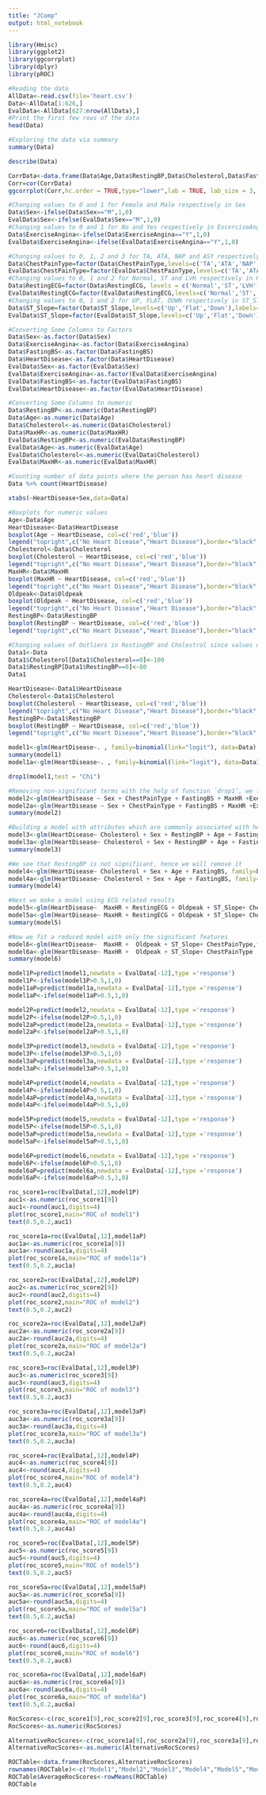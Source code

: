 ---
title: "JComp"
output: html_notebook
---

```{r}
library(Hmisc)
library(ggplot2)
library(ggcorrplot)
library(dplyr)
library(pROC)
```


```{r}
#Reading the data
AllData<-read.csv(file='heart.csv')
Data<-AllData[1:626,]
EvalData<-AllData[627:nrow(AllData),]
#Print the first few rows of the data
head(Data)
```

```{r}
#Exploring the data via summary
summary(Data)
```

```{r}
describe(Data)
```

```{r}
CorrData<-data.frame(Data$Age,Data$RestingBP,Data$Cholesterol,Data$FastingBS,Data$MaxHR,Data$Oldpeak,Data$HeartDisease)
Corr=cor(CorrData)
ggcorrplot(Corr,hc.order = TRUE,type="lower",lab = TRUE, lab_size = 3, method = "circle",colors = c("blue","white","red"),outline.color = "gray",show.legend = TRUE,show.diag = FALSE, title = "Correlogram Of The Data")
```

```{r}
#Changing values to 0 and 1 for Female and Male respectively in Sex
Data$Sex<-ifelse(Data$Sex=="M",1,0)
EvalData$Sex<-ifelse(EvalData$Sex=="M",1,0)
#Changing values to 0 and 1 for No and Yes respectively in ExcerciseAngina
Data$ExerciseAngina<-ifelse(Data$ExerciseAngina=="Y",1,0)
EvalData$ExerciseAngina<-ifelse(EvalData$ExerciseAngina=="Y",1,0)
```

```{r}
#Changing values to 0, 1, 2 and 3 for TA, ATA, NAP and ASY respectively in ChestPainType
Data$ChestPainType=factor(Data$ChestPainType,levels=c('TA','ATA','NAP','ASY'),labels = c('0','1','2','3'))
EvalData$ChestPainType=factor(EvalData$ChestPainType,levels=c('TA','ATA','NAP','ASY'),labels = c('0','1','2','3'))
#Changing values to 0, 1 and 2 for Normal, ST and LVH respectively in RestingECG
Data$RestingECG=factor(Data$RestingECG, levels = c('Normal','ST','LVH'),labels = c('0','1','2'))
EvalData$RestingECG=factor(EvalData$RestingECG,levels=c('Normal','ST','LVH'),labels = c('0','1','2'))
#Changing values to 0, 1 and 2 for UP, FLAT, DOWN respectively in ST_Slope
Data$ST_Slope=factor(Data$ST_Slope,levels=c('Up','Flat','Down'),labels=c('0','1','2'))
EvalData$ST_Slope=factor(EvalData$ST_Slope,levels=c('Up','Flat','Down'),labels=c('0','1','2'))
```

```{r}
#Converting Some Columns to Factors
Data$Sex<-as.factor(Data$Sex)
Data$ExerciseAngina<-as.factor(Data$ExerciseAngina)
Data$FastingBS<-as.factor(Data$FastingBS)
Data$HeartDisease<-as.factor(Data$HeartDisease)
EvalData$Sex<-as.factor(EvalData$Sex)
EvalData$ExerciseAngina<-as.factor(EvalData$ExerciseAngina)
EvalData$FastingBS<-as.factor(EvalData$FastingBS)
EvalData$HeartDisease<-as.factor(EvalData$HeartDisease)
```

```{r}
#Converting Some Columns to numeric
Data$RestingBP<-as.numeric(Data$RestingBP)
Data$Age<-as.numeric(Data$Age)
Data$Cholesterol<-as.numeric(Data$Cholesterol)
Data$MaxHR<-as.numeric(Data$MaxHR)
EvalData$RestingBP<-as.numeric(EvalData$RestingBP)
EvalData$Age<-as.numeric(EvalData$Age)
EvalData$Cholesterol<-as.numeric(EvalData$Cholesterol)
EvalData$MaxHR<-as.numeric(EvalData$MaxHR)
```

```{r}
#Counting number of data points where the person has heart disease
Data %>% count(HeartDisease)
```

```{r}
xtabs(~HeartDisease+Sex,data=Data)
```

```{r}
#Boxplots for numeric values
Age<-Data$Age
HeartDisease<-Data$HeartDisease
boxplot(Age ~ HeartDisease, col=c('red','blue'))
legend("topright",c("No Heart Disease","Heart Disease"),border="black",fill=c('red','blue'))
Cholesterol<-Data$Cholesterol
boxplot(Cholesterol ~ HeartDisease, col=c('red','blue'))
legend("topright",c("No Heart Disease","Heart Disease"),border="black",fill=c('red','blue'))
MaxHR<-Data$MaxHR
boxplot(MaxHR ~ HeartDisease, col=c('red','blue'))
legend("topright",c("No Heart Disease","Heart Disease"),border="black",fill=c('red','blue'))
Oldpeak<-Data$Oldpeak
boxplot(Oldpeak ~ HeartDisease, col=c('red','blue'))
legend("topright",c("No Heart Disease","Heart Disease"),border="black",fill=c('red','blue'))
RestingBP<-Data$RestingBP
boxplot(RestingBP ~ HeartDisease, col=c('red','blue'))
legend("topright",c("No Heart Disease","Heart Disease"),border="black",fill=c('red','blue'))
```


```{r}
#Changing values of Outliers in RestingBP and Cholestrol since values of 0 isnt possible for them
Data1<-Data
Data1$Cholesterol[Data1$Cholesterol==0]<-100
Data1$RestingBP[Data1$RestingBP==0]<-80
Data1
```

```{r}
HeartDisease<-Data1$HeartDisease
Cholesterol<-Data1$Cholesterol
boxplot(Cholesterol ~ HeartDisease, col=c('red','blue'))
legend("topright",c("No Heart Disease","Heart Disease"),border="black",fill=c('red','blue'))
RestingBP<-Data1$RestingBP
boxplot(RestingBP ~ HeartDisease, col=c('red','blue'))
legend("topright",c("No Heart Disease","Heart Disease"),border="black",fill=c('red','blue'))
```

```{r}
model1<-glm(HeartDisease~. , family=binomial(link="logit"), data=Data)
summary(model1)
model1a<-glm(HeartDisease~. , family=binomial(link="logit"), data=Data1)
```
```{r}
drop1(model1,test = "Chi")
```

```{r}
#Removing non-significant terms with the help of function `drop1’, we fit a reduced model.
model2<-glm(HeartDisease ~ Sex + ChestPainType + FastingBS + MaxHR +ExerciseAngina + Oldpeak + ST_Slope,family = binomial(link = "logit"), data = Data)
model2a<-glm(HeartDisease ~ Sex + ChestPainType + FastingBS + MaxHR +ExerciseAngina + Oldpeak + ST_Slope,family = binomial(link = "logit"), data = Data1)
summary(model2)
```

```{r}
#Building a model with attributes which are commonly associated with heart diseases
model3<-glm(HeartDisease~ Cholesterol + Sex + RestingBP + Age + FastingBS, family=binomial(link="logit"), data=Data)
model3a<-glm(HeartDisease~ Cholesterol + Sex + RestingBP + Age + FastingBS, family=binomial(link="logit"), data=Data1)
summary(model3)
```

```{r}
#We see that RestingBP is not significant, hence we will remove it
model4<-glm(HeartDisease~ Cholesterol + Sex + Age + FastingBS, family=binomial(link="logit"), data=Data)
model4a<-glm(HeartDisease~ Cholesterol + Sex + Age + FastingBS, family=binomial(link="logit"), data=Data1)
summary(model4)
```

```{r}
#Next we make a model using ECG related results
model5<-glm(HeartDisease~  MaxHR + RestingECG + Oldpeak + ST_Slope+ ChestPainType + ExerciseAngina, family=binomial(link="logit"), data=Data)
model5a<-glm(HeartDisease~ MaxHR + RestingECG + Oldpeak + ST_Slope+ ChestPainType + ExerciseAngina, family=binomial(link="logit"), data=Data1)
summary(model5)
```

```{r}
#Now we fit a reduced model with only the significant features
model6<-glm(HeartDisease~  MaxHR +  Oldpeak + ST_Slope+ ChestPainType,family=binomial(link="logit"), data=Data)
model6a<-glm(HeartDisease~ MaxHR +  Oldpeak + ST_Slope+ ChestPainType , family=binomial(link="logit"), data=Data1)
summary(model6)
```


```{r}
model1P=predict(model1,newdata = EvalData[-12],type ='response')
model1P<-ifelse(model1P>0.5,1,0)
model1aP=predict(model1a,newdata = EvalData[-12],type ='response')
model1aP<-ifelse(model1aP>0.5,1,0)

model2P=predict(model2,newdata = EvalData[-12],type ='response')
model2P<-ifelse(model2P>0.5,1,0)
model2aP=predict(model2a,newdata = EvalData[-12],type ='response')
model2aP<-ifelse(model2aP>0.5,1,0)

model3P=predict(model3,newdata = EvalData[-12],type ='response')
model3P<-ifelse(model3P>0.5,1,0)
model3aP=predict(model3a,newdata = EvalData[-12],type ='response')
model3aP<-ifelse(model3aP>0.5,1,0)

model4P=predict(model4,newdata = EvalData[-12],type ='response')
model4P<-ifelse(model4P>0.5,1,0)
model4aP=predict(model4a,newdata = EvalData[-12],type ='response')
model4aP<-ifelse(model4aP>0.5,1,0)

model5P=predict(model5,newdata = EvalData[-12],type ='response')
model5P<-ifelse(model5P>0.5,1,0)
model5aP=predict(model5a,newdata = EvalData[-12],type ='response')
model5aP<-ifelse(model5aP>0.5,1,0)

model6P=predict(model6,newdata = EvalData[-12],type ='response')
model6P<-ifelse(model6P>0.5,1,0)
model6aP=predict(model6a,newdata = EvalData[-12],type ='response')
model6aP<-ifelse(model6aP>0.5,1,0)

```

```{r}
roc_score1=roc(EvalData[,12],model1P)
auc1<-as.numeric(roc_score1[9])
auc1<-round(auc1,digits=4)
plot(roc_score1,main="ROC of model1")
text(0.5,0.2,auc1)

roc_score1a=roc(EvalData[,12],model1aP)
auc1a<-as.numeric(roc_score1a[9])
auc1a<-round(auc1a,digits=4)
plot(roc_score1a,main="ROC of model1a")
text(0.5,0.2,auc1a)

```

```{r}
roc_score2=roc(EvalData[,12],model2P)
auc2<-as.numeric(roc_score2[9])
auc2<-round(auc2,digits=4)
plot(roc_score2,main="ROC of model2")
text(0.5,0.2,auc2)

roc_score2a=roc(EvalData[,12],model2aP)
auc2a<-as.numeric(roc_score2a[9])
auc2a<-round(auc2a,digits=4)
plot(roc_score2a,main="ROC of model2a")
text(0.5,0.2,auc2a)

```

```{r}
roc_score3=roc(EvalData[,12],model3P)
auc3<-as.numeric(roc_score3[9])
auc3<-round(auc3,digits=4)
plot(roc_score3,main="ROC of model3")
text(0.5,0.2,auc3)

roc_score3a=roc(EvalData[,12],model3aP)
auc3a<-as.numeric(roc_score3a[9])
auc3a<-round(auc3a,digits=4)
plot(roc_score3a,main="ROC of model3a")
text(0.5,0.2,auc3a)

```

```{r}
roc_score4=roc(EvalData[,12],model4P)
auc4<-as.numeric(roc_score4[9])
auc4<-round(auc4,digits=4)
plot(roc_score4,main="ROC of model4")
text(0.5,0.2,auc4)

roc_score4a=roc(EvalData[,12],model4aP)
auc4a<-as.numeric(roc_score4a[9])
auc4a<-round(auc4a,digits=4)
plot(roc_score4a,main="ROC of model4a")
text(0.5,0.2,auc4a)

```

```{r}
roc_score5=roc(EvalData[,12],model5P)
auc5<-as.numeric(roc_score5[9])
auc5<-round(auc5,digits=4)
plot(roc_score5,main="ROC of model5")
text(0.5,0.2,auc5)

roc_score5a=roc(EvalData[,12],model5aP)
auc5a<-as.numeric(roc_score5a[9])
auc5a<-round(auc5a,digits=4)
plot(roc_score5a,main="ROC of model5a")
text(0.5,0.2,auc5a)

```

```{r}
roc_score6=roc(EvalData[,12],model6P)
auc6<-as.numeric(roc_score6[9])
auc6<-round(auc6,digits=4)
plot(roc_score6,main="ROC of model6")
text(0.5,0.2,auc6)

roc_score6a=roc(EvalData[,12],model6aP)
auc6a<-as.numeric(roc_score6a[9])
auc6a<-round(auc6a,digits=4)
plot(roc_score6a,main="ROC of model6a")
text(0.5,0.2,auc6a)

```

```{r}
RocScores<-c(roc_score1[9],roc_score2[9],roc_score3[9],roc_score4[9],roc_score5[9],roc_score6[9])
RocScores<-as.numeric(RocScores)
```

```{r}
AlternativeRocScores<-c(roc_score1a[9],roc_score2a[9],roc_score3a[9],roc_score4a[9],roc_score5a[9],roc_score6a[9])
AlternativeRocScores<-as.numeric(AlternativeRocScores)

ROCTable<-data.frame(RocScores,AlternativeRocScores)
rownames(ROCTable)<-c("Model1","Model2","Model3","Model4","Model5","Model6")
ROCTable$AverageRocScores<-rowMeans(ROCTable)
ROCTable
```